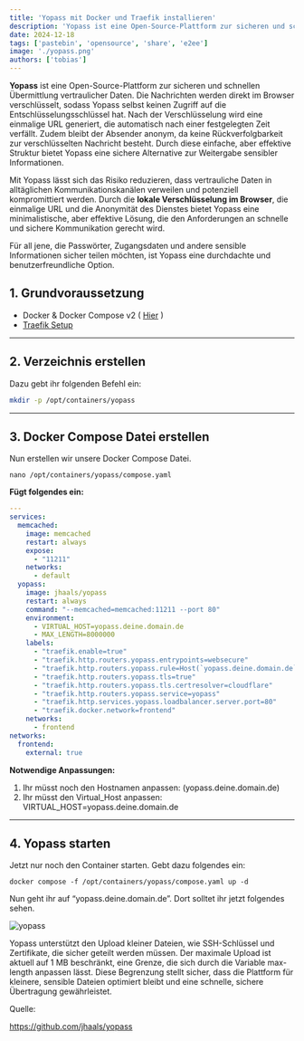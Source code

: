 ```yaml
---
title: 'Yopass mit Docker und Traefik installieren'
description: 'Yopass ist eine Open-Source-Plattform zur sicheren und schnellen Übermittlung vertraulicher Daten.'
date: 2024-12-18
tags: ['pastebin', 'opensource', 'share', 'e2ee']
image: './yopass.png'
authors: ['tobias']
---
```


**Yopass** ist eine Open-Source-Plattform zur sicheren und schnellen Übermittlung vertraulicher Daten. Die Nachrichten werden direkt im Browser verschlüsselt, sodass Yopass selbst keinen Zugriff auf die Entschlüsselungsschlüssel hat. Nach der Verschlüsselung wird eine einmalige URL generiert, die automatisch nach einer festgelegten Zeit verfällt. Zudem bleibt der Absender anonym, da keine Rückverfolgbarkeit zur verschlüsselten Nachricht besteht. Durch diese einfache, aber effektive Struktur bietet Yopass eine sichere Alternative zur Weitergabe sensibler Informationen.

Mit Yopass lässt sich das Risiko reduzieren, dass vertrauliche Daten in alltäglichen Kommunikationskanälen verweilen und potenziell kompromittiert werden. Durch die **lokale Verschlüsselung im Browser**, die einmalige URL und die Anonymität des Dienstes bietet Yopass eine minimalistische, aber effektive Lösung, die den Anforderungen an schnelle und sichere Kommunikation gerecht wird.

Für all jene, die Passwörter, Zugangsdaten und andere sensible Informationen sicher teilen möchten, ist Yopass eine durchdachte und benutzerfreundliche Option.

## 1. Grundvoraussetzung

- Docker & Docker Compose v2 ( [Hier](/blog/server-setup#3-docker-und-docker-compose) )
- [Traefik Setup](/blog/traefik)

---

## 2. Verzeichnis erstellen

Dazu gebt ihr folgenden Befehl ein:
```bash
mkdir -p /opt/containers/yopass
```

---

## 3. Docker Compose Datei erstellen

Nun erstellen wir unsere Docker Compose Datei.
```shell
nano /opt/containers/yopass/compose.yaml
```

**Fügt folgendes ein:**

```yaml title="compose.yml" 
---
services:
  memcached:
    image: memcached
    restart: always
    expose:
      - "11211"
    networks:
      - default
  yopass:
    image: jhaals/yopass
    restart: always
    command: "--memcached=memcached:11211 --port 80"
    environment:
      - VIRTUAL_HOST=yopass.deine.domain.de
      - MAX_LENGTH=8000000
    labels:
      - "traefik.enable=true"
      - "traefik.http.routers.yopass.entrypoints=websecure"
      - "traefik.http.routers.yopass.rule=Host(`yopass.deine.domain.de`)"
      - "traefik.http.routers.yopass.tls=true"
      - "traefik.http.routers.yopass.tls.certresolver=cloudflare"
      - "traefik.http.routers.yopass.service=yopass"
      - "traefik.http.services.yopass.loadbalancer.server.port=80"
      - "traefik.docker.network=frontend"
    networks:
      - frontend
networks:
  frontend:
    external: true
```


**Notwendige Anpassungen:**

1. Ihr müsst noch den Hostnamen anpassen: (yopass.deine.domain.de)
2. Ihr müsst den Virtual_Host anpassen: VIRTUAL_HOST=yopass.deine.domain.de

---

## 4. Yopass starten

Jetzt nur noch den Container starten. Gebt dazu folgendes ein:

```shell
docker compose -f /opt/containers/yopass/compose.yaml up -d
```


Nun geht ihr auf “yopass.deine.domain.de”. Dort solltet ihr jetzt folgendes sehen.

![yopass](./yopass2.png)

Yopass unterstützt den Upload kleiner Dateien, wie SSH-Schlüssel und Zertifikate, die sicher geteilt werden müssen. Der maximale Upload ist aktuell auf 1 MB beschränkt, eine Grenze, die sich durch die Variable max-length anpassen lässt. Diese Begrenzung stellt sicher, dass die Plattform für kleinere, sensible Dateien optimiert bleibt und eine schnelle, sichere Übertragung gewährleistet.

Quelle:

https://github.com/jhaals/yopass